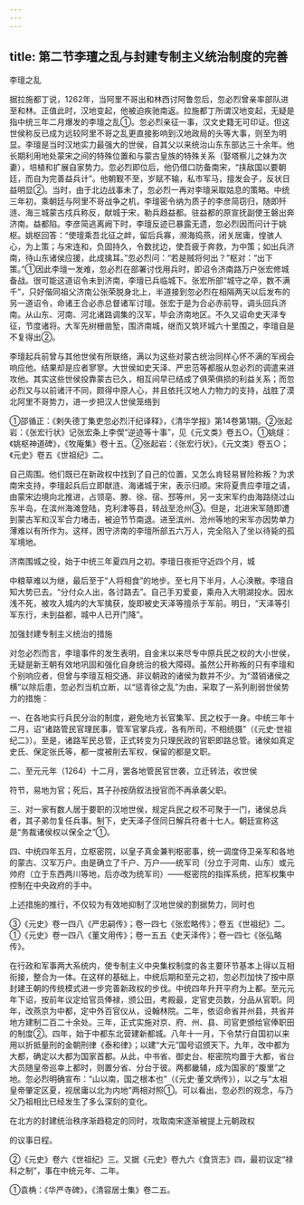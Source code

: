 ```yaml
---
---
---
```

title: 第二节李璮之乱与封建专制主义统治制度的完善
---



李璮之乱

据拉施都丁说，1262年，当阿里不哥出和林西讨阿鲁忽后，忽必烈曾亲率部队进至和林。正值此时，汉地变起，他被迫疾驰南返。拉施都丁所谓汉地变起，无疑是指中统三年二月爆发的李璮之乱①。忽必烈亲征一事，汉文史籍无可印证。但这世侯称反已成为远较阿里不哥之乱更直接影响到汉地政局的头等大事，则至为明显。李璮是当时汉地实力最强大的世侯，自其父以来统治山东东部达三十余年。他长期利用地处蒙宋之间的特殊位置和与蒙古皇族的特殊关系（娶塔察儿之妹为次妻），培植和扩展自家势力。忽必烈即位后，他仍借口防备南宋，“挟敌国以要朝廷，而自为完善益兵计”。他朝觐不至，岁赋不输，私市军马，擅发会子，反状日益明显②。当时，由于北边战事未了，忽必烈一再对李璮采取姑息的策略。中统三年初，乘朝廷与阿里不哥战争之机，李璮密令纳为质子的李彦简窃归，随即歼涟、海三城蒙古戍兵称反，献城于宋，勒兵趋益都。驻益都的原宣抚副使王磐出奔济南。益都陷。李彦简逃离阙下时，李璮反迹已暴露无遗，忽必烈因而问计于姚枢。姚枢回答：“使璮乘吾北征之衅，留后兵寡，濒海捣燕，闭关居庸，惶骇人心，为上策；与宋连和，负固持久，令数扰边，使吾疲于奔救，为中策；如出兵济南，待山东诸侯应援，此成擒耳。”忽必烈问：“若是贼将何出？”枢对：“出下策。”①因此李璮一发难，忽必烈在部署讨伐用兵时，即诏令济南路万户张宏修城备战。很可能这道诏令未到济南，李璮已兵临城下。张宏所部“城守之卒，数不满千”，只好偕同祖父济南公张荣脱身北上，半道接到忽必烈在相隔两天以后发布的另一道诏令，命诸王合必赤总督诸军讨璮。张宏于是为合必赤前导，调头回兵济南。从山东、河南、河北诸路调集的汉军，毕会济南地区。不久又诏命史天泽专征，节度诸将。大军先树栅凿堑，围济南城，继而又筑环城六十里围之，李璮自是不复得出②。

李璮起兵前曾与其他世侯有所联络，满以为这些对蒙古统治同样心怀不满的军阀会响应他。结果却是应者寥寥。大世侯如史天泽、严忠范等都服从忽必烈的调遣来进攻他。其实这些世侯投靠蒙古已久，相互间早已结成了俱荣俱损的利益关系；而忽必烈又与以前诸汗不同，颇得中原人心，并且依托汉地人力物力的支持，战胜了漠北阿里不哥势力，进一步把汉人世侯笼络到

①邵循正：《剌失德丁集吏忽必烈汗纪译释》，《清华学报》第14卷第1期。②张起岩：《张宏行状》记张宏条上李偰“逆迹等十事”，见《元文类》卷五○。①姚燧：《姚枢神道碑》，《牧庵集》卷十五。②张起岩：《张宏行状》，《元文类》卷五○；《元史》卷五《世祖纪》二。

自己周围。他们既已在新政权中找到了自己的位置，又怎么肯轻易冒险称叛？为求南宋支持，李璮起兵后立即献涟、海诸城于宋，表示归顺。宋将夏贵应李璮之请，由蒙宋边境向北推进，占领亳、滕、徐、宿、邳等州，另一支宋军约由海路绕过山东半岛，在滨州海滩登陆，克利津等县，转战至沧州③。但是，北进宋军随即遭到蒙古军和汉军合力堵击，被迫节节南退。进至滨州、沧州等地的宋军亦因势单力薄难以有所作为。这样，困守济南的李璮所部五六万人，完全陷入了坐以待毙的孤军境地。

济南围城之役，始于中统三年夏四月之初。李璮日夜拒守近四个月，城

中粮草难以为继，最后至于“人将相食”的地步。至七月下半月，人心涣散。李璮自知大势已去。“分付众人出，各讨路去”。自己手刃爱妾，乘舟入大明湖投水。因水浅不死，被攻入城内的大军擒获，旋即被史天泽等擅杀于军前。明日，“天泽等引军东行，未到益都，城中人已开门降”。

加强封建专制主义统治的措施

对忽必烈而言，李璮事件的发生表明，自金末以来尽专中原兵民之权的大小世侯，无疑是新王朝有效地巩固和强化自身统治的极大障碍。虽然公开称叛的只有李璮和个别响应者，但曾与李璮互相交通、非议朝政的诸侯为数并不少。为“潜销诸侯之横”以除后患，忽必烈当机立断，以“惩青徐之乱”为由，采取了一系列削弱世侯势力的措施：

一、在各地实行兵民分治的制度，避免地方长官集军、民之权于一身。中统三年十二月，诏“诸路管民官理民事，管军官掌兵戎，各有所司，不相统摄”（《元史·世祖纪二》）。至是，诸路军民总管，正式转变为只理民政的官职即路总管。诸侯如真定史氏、保定张氏等，都一度被削去军权，保留的都是文职。

二、至元元年（1264）十二月，罢各地管民官世袭，立迁转法，收世侯

符节，易地为官；死后，其子孙按荫叙法授官而不再承袭父职。

三、对一家有数人居于要职的汉地世侯，规定兵民之权不可聚于一门，诸侯总兵者，其子弟勿复任兵事。制下，史天泽子侄同日解兵符者十七人。朝廷宣称这是“务裁诸侯权以保全之”①。

四、中统四年五月，立枢密院，以皇子真金兼判枢密事，统一调度侍卫亲军和各地的蒙古、汉军万户。由是确立了千户、万户——统军司（分立于河南、山东）或元帅府（立于东西两川等地，后亦改为统军司）——枢密院的指挥系统，把军权集中控制在中央政府的手中。

上述措施的推行，不仅较为有效地抑制了汉地世侯的割据势力，同时也

③《元史》卷一四八《严忠嗣传》；卷一四七《张宏略传》；卷五《世祖纪》二。①《元史》卷一四八《董文用传》；卷一五五《史天泽传》；卷一四七《张弘略传》。

在行政和军事两大系统内，使专制主义中央集权制度的各主要环节基本上得以互相衔接，整合为一体。在这样的基础上，中统后期和至元之初，忽必烈加快了按中原封建王朝的传统模式进一步完善新政权的步伐。中统四年升开平府为上都。至元元年下诏，按前年议定给官员俸禄，颁公田，考殿最，定官吏员数，分品从官职。同年，改燕京为中都，定中外百官仪从，设翰林院。二年，依诏命省并州县，共省并地方建制二百二十余处。三年，正式实施对京、府、州、县、司官吏颁给官俸职田的制度②。四年，始于中都东北营建新都城。八年十一月，下令禁行自国初以来用以折抵量刑的金朝刑律《泰和律》；以建“大元”国号诏颁天下。九年，改中都为大都，确定以大都为国家首都。从此，中书省、御史台、枢密院均置于大都，省台大员随皇帝巡幸上都时，则置分省、分台于彼。两都畿辅，成为国家的“腹里”之地。忽必烈明确宣布：“山以南，国之根本也”（《元史·董文炳传》），以之与“太祖皇帝肇定区夏，视居庸以北为内地”两相对照①。可以看出，忽必烈的观念，与乃父乃祖相比已经发生了多么深刻的变化。

在北方的封建统治秩序渐趋稳定的同时，攻取南宋逐渐被提上元朝政权

的议事日程。

②《元史》卷六《世祖纪》三。又据《元史》卷九六《食货志》四，最初议定“禄科之制”，事在中统元年、二年。

①袁桷：《华严寺碑》，《清容居士集》卷二五。
